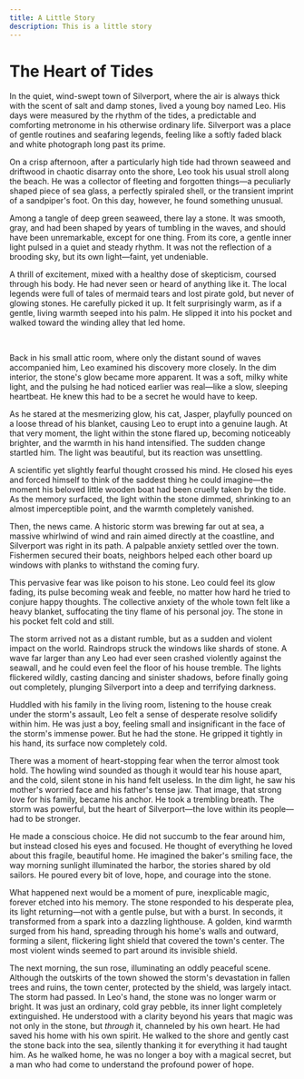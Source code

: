 ```yaml
---
title: A Little Story
description: This is a little story
---
```


# The Heart of Tides

In the quiet, wind-swept town of Silverport, where the air is always thick with the scent of salt and damp stones, lived a young boy named Leo. His days were measured by the rhythm of the tides, a predictable and comforting metronome in his otherwise ordinary life. Silverport was a place of gentle routines and seafaring legends, feeling like a softly faded black and white photograph long past its prime.

On a crisp afternoon, after a particularly high tide had thrown seaweed and driftwood in chaotic disarray onto the shore, Leo took his usual stroll along the beach. He was a collector of fleeting and forgotten things—a peculiarly shaped piece of sea glass, a perfectly spiraled shell, or the transient imprint of a sandpiper's foot. On this day, however, he found something unusual.

Among a tangle of deep green seaweed, there lay a stone. It was smooth, gray, and had been shaped by years of tumbling in the waves, and should have been unremarkable, except for one thing. From its core, a gentle inner light pulsed in a quiet and steady rhythm. It was not the reflection of a brooding sky, but its own light—faint, yet undeniable.

A thrill of excitement, mixed with a healthy dose of skepticism, coursed through his body. He had never seen or heard of anything like it. The local legends were full of tales of mermaid tears and lost pirate gold, but never of glowing stones. He carefully picked it up. It felt surprisingly warm, as if a gentle, living warmth seeped into his palm. He slipped it into his pocket and walked toward the winding alley that led home.

<br />

Back in his small attic room, where only the distant sound of waves accompanied him, Leo examined his discovery more closely. In the dim interior, the stone's glow became more apparent. It was a soft, milky white light, and the pulsing he had noticed earlier was real—like a slow, sleeping heartbeat. He knew this had to be a secret he would have to keep.

As he stared at the mesmerizing glow, his cat, Jasper, playfully pounced on a loose thread of his blanket, causing Leo to erupt into a genuine laugh. At that very moment, the light within the stone flared up, becoming noticeably brighter, and the warmth in his hand intensified. The sudden change startled him. The light was beautiful, but its reaction was unsettling.

A scientific yet slightly fearful thought crossed his mind. He closed his eyes and forced himself to think of the saddest thing he could imagine—the moment his beloved little wooden boat had been cruelly taken by the tide. As the memory surfaced, the light within the stone dimmed, shrinking to an almost imperceptible point, and the warmth completely vanished.

Then, the news came. A historic storm was brewing far out at sea, a massive whirlwind of wind and rain aimed directly at the coastline, and Silverport was right in its path. A palpable anxiety settled over the town. Fishermen secured their boats, neighbors helped each other board up windows with planks to withstand the coming fury.

This pervasive fear was like poison to his stone. Leo could feel its glow fading, its pulse becoming weak and feeble, no matter how hard he tried to conjure happy thoughts. The collective anxiety of the whole town felt like a heavy blanket, suffocating the tiny flame of his personal joy. The stone in his pocket felt cold and still.

The storm arrived not as a distant rumble, but as a sudden and violent impact on the world. Raindrops struck the windows like shards of stone. A wave far larger than any Leo had ever seen crashed violently against the seawall, and he could even feel the floor of his house tremble. The lights flickered wildly, casting dancing and sinister shadows, before finally going out completely, plunging Silverport into a deep and terrifying darkness.

Huddled with his family in the living room, listening to the house creak under the storm's assault, Leo felt a sense of desperate resolve solidify within him. He was just a boy, feeling small and insignificant in the face of the storm's immense power. But he had the stone. He gripped it tightly in his hand, its surface now completely cold.

There was a moment of heart-stopping fear when the terror almost took hold. The howling wind sounded as though it would tear his house apart, and the cold, silent stone in his hand felt useless. In the dim light, he saw his mother's worried face and his father's tense jaw. That image, that strong love for his family, became his anchor. He took a trembling breath. The storm was powerful, but the heart of Silverport—the love within its people—had to be stronger.

He made a conscious choice. He did not succumb to the fear around him, but instead closed his eyes and focused. He thought of everything he loved about this fragile, beautiful home. He imagined the baker's smiling face, the way morning sunlight illuminated the harbor, the stories shared by old sailors. He poured every bit of love, hope, and courage into the stone.

What happened next would be a moment of pure, inexplicable magic, forever etched into his memory. The stone responded to his desperate plea, its light returning—not with a gentle pulse, but with a burst. In seconds, it transformed from a spark into a dazzling lighthouse. A golden, kind warmth surged from his hand, spreading through his home's walls and outward, forming a silent, flickering light shield that covered the town's center. The most violent winds seemed to part around its invisible shield.

The next morning, the sun rose, illuminating an oddly peaceful scene. Although the outskirts of the town showed the storm's devastation in fallen trees and ruins, the town center, protected by the shield, was largely intact. The storm had passed. In Leo's hand, the stone was no longer warm or bright. It was just an ordinary, cold gray pebble, its inner light completely extinguished. He understood with a clarity beyond his years that magic was not only in the stone, but *through* it, channeled by his own heart. He had saved his home with his own spirit. He walked to the shore and gently cast the stone back into the sea, silently thanking it for everything it had taught him. As he walked home, he was no longer a boy with a magical secret, but a man who had come to understand the profound power of hope.